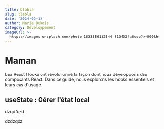 ```yaml
---
title: blabla
slug: blabla
date: '2024-03-15'
author: Marie Dubois
category: Développement
imageUrl: >-
  https://images.unsplash.com/photo-1633356122544-f134324a6cee?w=800&h=400&fit=crop
---
```


# Maman

Les React Hooks ont révolutionné la façon dont nous développons des composants React. 
Dans ce guide, nous explorons les hooks essentiels et leurs cas d'usage.

## useState : Gérer l'état local
dzqdfqzd

dzdzqdz

